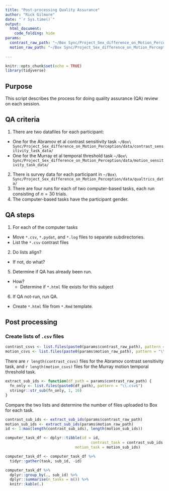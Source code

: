 ```yaml
---
title: "Post-processing Quality Assurance"
author: "Rick Gilmore"
date: "`r Sys.time()`"
output: 
  html_document:
    code_folding: hide
params:
  contrast_raw_path: "~/Box Sync/Project_Sex_difference_on_Motion_Perception/data/contrast_sensitivity_task_data"
  motion_raw_path: "~/Box Sync/Project_Sex_difference_on_Motion_Perception/data/motion_temporal_threshold_data"
  
---
```


```r
knitr::opts_chunk$set(echo = TRUE)
library(tidyverse)
```

## Purpose

This script describes the process for doing quality assurance (QA) review on each session.

## QA criteria

1. There are two datafiles for each participant:
  - One for the Abramov et al contrast sensitivity task `~/Box\ Sync/Project_Sex_difference_on_Motion_Perception/data/contrast_sensitivity_task_data/`
  - One for the Murray et al temporal threshold task `~/Box\ Sync/Project_Sex_difference_on_Motion_Perception/data/motion_sensitivity_task_data/`
2. There is survey data for each participant in `~/Box\ Sync/Project_Sex_difference_on_Motion_Perception/data/qualtrics_data/`
3. There are four runs for each of two computer-based tasks, each run consisting of $n=30$ trials.
4. The computer-based tasks have the participant gender.

## QA steps

1. For each of the computer tasks
  - Move `*.csv`, `*.pydat`, and `*.log` files to separate subdirectories.
  - List the `*.csv` contrast files
2. Do lists align?
  - If not, do what?
5. Determine if QA has already been run.
  - How?
    - Determine if `*.html` file exists for this subject
6. If QA not-run, run QA.
  - Create `*.html` file from `*.Rmd` template.

## Post processing

<!-- ### Copy files to `.csv`, `.psydat`, and `.log` directories -->

<!-- ```{r list-files} -->
<!-- # Now incorporated into copy_data_files() -->
<!-- # contrast_sens_files <- list.files(params$contrast_raw_path, pattern = "\\.csv$", full.names = TRUE) -->
<!-- # motion_thresh_files <- list.files(params$motion_raw_path, pattern = "\\.csv$", full.names = TRUE) -->
<!-- ``` -->

<!-- ```{r create-copy_data_files-function } -->
<!-- copy_data_files <- -->
<!--   function(df_path = params$contrast_raw_path, -->
<!--            df_type = "csv") { -->
<!--     these_files <- -->
<!--       list.files( -->
<!--         path = df_path, -->
<!--         pattern = paste0("\\.", df_type, "$"), -->
<!--         full.names = TRUE -->
<!--       ) -->
<!--     file.copy(from = these_files, to = paste0(df_path, "/", df_type, "/.")) -->
<!--   } -->
<!-- ``` -->

<!-- ```{r copy-contrast-sens-files} -->
<!-- copy_data_files(params$contrast_raw_path, df_type = "csv") -->
<!-- copy_data_files(params$contrast_raw_path, df_type = "log") -->
<!-- copy_data_files(params$contrast_raw_path, df_type = "psydat") -->
<!-- ``` -->

<!-- ```{r copy-motion-thresh-files} -->
<!-- copy_data_files(params$motion_raw_path, df_type = "csv") -->
<!-- copy_data_files(params$motion_raw_path, df_type = "psydat") -->
<!-- ``` -->

### Create lists of `.csv` files

```r
contrast_csvs <- list.files(paste0(params$contrast_raw_path), pattern = "\\.csv$")
motion_csvs <- list.files(paste0(params$motion_raw_path), pattern = "\\.csv$")
```

There are `r length(contrast_csvs)` files for the Abramov contrast sensitivity task, and `r length(motion_csvs)` files for the Murray motion temporal threshold task.

```r
extract_sub_ids <- function(df_path = params$contrast_raw_path) {
  fn_only <- list.files(paste0(df_path), pattern = "\\.csv$")
  stringr::str_sub(fn_only, 1, 16)
}
```

Compare the two lists and determine the number of files uploaded to Box for each task.

```r
contrast_sub_ids <- extract_sub_ids(params$contrast_raw_path)
motion_sub_ids <- extract_sub_ids(params$motion_raw_path)
id <- 1:max(length(contrast_sub_ids), length(motion_sub_ids))

computer_task_df <- dplyr::tibble(id = id,
                                      contrast_task = contrast_sub_ids,
                               motion_task = motion_sub_ids)

computer_task_df <- computer_task_df %>%
  tidyr::gather(task, sub_id, -id)

computer_task_df %>%
  dplyr::group_by(., sub_id) %>%
  dplyr::summarise(n_tasks = n()) %>%
  knitr::kable(.)
```

